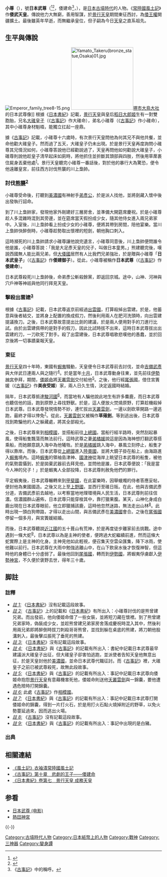 {{東亞男性歷史人物
|名稱 = 日本武尊
|身份 = 
|國家 = 
|時代 = [[古墳時代|古墳時代]]
|主君 = 
|屆數 = 
|最高職務 = 
|前任 = 
|繼任 = 
|圖片名稱 = YamatoTakeru.jpg
|圖片大小 = 
|圖片說明 = [[菊池容齋|菊池容齋]]所繪日本武尊像
|氏 = 
|姓 = 
|穆坤 =  <!--清代八旗满洲人物专用-->
|名 = 
|姓名 = 
|羅馬拼音 = 
|假名 = <!--日本、琉球人用-->
|諺文 = <!--朝鮮、韓國人用-->
|字 = 
|號 = 
|名乘 = <!--琉球士族用-->
|官職 = 
|封爵 = 
|封號 = 
|位階 = 
|御稱號 = <!--日本皇族之稱號-->
|宮號1 = <!--日本皇族之宮號-->
|宮號2 = <!--朝鮮王族之宮號-->
|封地 = 
|神號 = 
|尊號 = 
|族裔 =  
|信仰 = <!--指的是宗教信仰-->
|旗籍 = <!--清代八旗人物专用-->
|氏族 = 
|籍貫 = 
|本貫 = <!--朝鮮人用-->
|世居地 = <!--清代八旗人物专用-->
|世居地/穆坤 = <!--专门用于清代八旗满洲人物世居地和穆坤相同时-->
|祖籍 = 
|本籍 = 
|出身地 = 
|府邸 = 
|世系 = 
|初名 = 
|乳名 = <!--日本、朝鮮、琉球以外人物用-->
|幼名 = <!--日本人用-->
|兒名 = <!--朝鮮人用-->
|童名 = <!--琉球人用-->
|小字 = 
|別名 = 
|法號 = 
|院號 = 
|其他名號 = 
|出生日期 = 72年
|出生地點 = 
|婚年 = 
|逝世日期 = {{death year and age|113|72}}
|逝世地點 = 
|在位年代 = 
|廟號 = 
|諡號 = 
|墓葬 = 
|祠廟 = 
|父親 = [[景行天皇|景行天皇]]
|嫡母 = 
|母親 = [[播磨稻日大郎姬|播磨稻日大郎姬]]
|繼父 = 
|繼母 = 
|養父 = 
|養母 = 
|猶父 = <!--日本人用-->
|烏帽子親 = <!--日本人、琉球人用-->
|元配 = 
|正室 = 
|妻 = 両道入姫皇女<br>吉備穴戸武媛<br>弟橘媛<br>山代之玖玖麻毛理比売<br>布多遅比売
|繼室 = 
|平妻 = 
|側室 = 
|元配之父 = 
|元配之嫡母 = 
|元配之母 = 
|正室之父 = 
|正室之嫡母 = 
|正室之母 = 
|妻之父 = 
|妻之嫡母 = 
|妻之母 = 
|繼室之父 = 
|繼室之嫡母 = 
|繼室之母 = 
|平妻之父 = 
|平妻之嫡母 = 
|平妻之母 = 
|兄弟 = 大碓皇子<br>[[成務天皇|成務天皇]]
|姊妹 = 
|嫡兄弟 = 
|嫡姊妹 = 
|庶兄弟 = 
|庶姊妹 = 
|同胞兄弟 = 
|同胞姊妹 = 
|異母兄弟 = 
|異母姊妹 = 
|異父兄弟 = 
|異父姊妹 = 
|繼兄弟 = 
|繼姊妹 = 
|子 = 稲依別王<br>[[仲哀天皇|仲哀天皇]]<br>稚武王<br>武鼓王<br>十城別王<br>稚武彦王<br>足鏡別王
|女 = 布忍入姫命
|嫡子 = 
|嫡女 = 
|庶子 = 
|庶女 = 
|養子 = 
|養女 = 
|猶子 = <!--日本人用-->
|婿養子 = <!--日本人用-->
|烏帽子子 = <!--日本人用-->
|繼子 = 
|繼女 = 
|其他親屬 = 
|出身 = <!---此处指科举出身--->
|功名 = 
|經歷 = 
|著作 = 
|注釋 = 
}}

'''小{{Ruby|碓|-{zh-tw:ㄉㄨㄟˋ;zh-cn:duì;zh-hk:deoi3}-}}尊'''（{{jpn|j = 小碓尊|hg = おうす の みこと|rm = Woutsu no mikoto|kyu = |hgt = をうす の みこと}}），號'''日本武尊'''（{{jpn|j = 日本武尊|hg = やまとたけ の みこと|rm = Yamatotake no mikoto|kyu = |hgt = }}<ref>{{Cite book|author = 舍人親王|authorlink = 舍人親王|title = 日本書紀|location = |publisher = |date = 1669年|accessdate = 2019年2月7日|url = https://kotenseki.nijl.ac.jp/biblio/200005037/viewer/182|archive-date = 2020年11月8日|archive-url = https://web.archive.org/web/20201108182711/https://kotenseki.nijl.ac.jp/biblio/200005037/viewer/182|dead-url = no}}</ref><ref>{{Cite book|author = 太安萬侶|authorlink = 太安萬侶|title = 古事記|location = |publisher = [[前川茂右衞門|前川茂右衞門]]|date = 1644年|accessdate = 2019年2月7日|url = http://dl.ndl.go.jp/info:ndljp/pid/2538184/94|archive-date = 2019年6月6日|archive-url = https://web.archive.org/web/20190606002836/http://dl.ndl.go.jp/info:ndljp/pid/2538184/94|dead-url = no}}</ref>{{Refnest|group="註"|一說<ref>{{Cite book|author = {{link-ja|伴信友}}|others = |title = 比古婆衣（《伴信友全集. 第4》所収）|location = [[東京|東京]]|publisher = {{link-ja|國書刊行會 (1905-1922)|国書刊行会 (1905-1922)|國書刊行會}}|date = 1909年|accessdate = 2019年4月15日|url = http://dl.ndl.go.jp/info:ndljp/pid/991315/33|archive-date = 2019年6月10日|archive-url = https://web.archive.org/web/20190610093319/http://dl.ndl.go.jp/info:ndljp/pid/991315/33|dead-url = no}}</ref>爲「{{jpn|j = |hg = やまとたける の みこと|rm = Yamatotakelu no mikoto|kyu = |hgt = |link = no}}」。此一說非也<ref>{{Cite book|author = 敷田年治|authorlink = 敷田年治|others = |title = 中臣宮処氏本系帳考証. 下巻|location = [[東京|東京]]|publisher = [[玄同会|玄同会]]|date = 1895年12月|accessdate = 2019年4月15日|url = http://dl.ndl.go.jp/info:ndljp/pid/780487/7|archive-date = 2019年6月2日|archive-url = https://web.archive.org/web/20190602192554/http://dl.ndl.go.jp/info:ndljp/pid/780487/7|dead-url = no}}</ref>。}}，倭建命<ref>《[[古事記|古事記]]》中的稱呼。</ref>，{{bd|72年||113年|}}），是[[日本|日本]][[古墳時代|古墳時代]]的人物。《[[常陸國風土記|常陸國風土記]]》作'''倭武天皇'''。傳說他力大無窮，善用智謀，於[[景行天皇|景行天皇]]期間東征西討，為[[倭王權|倭王權]]開疆擴土。最後雖英年早逝，而無繼承皇位，但子嗣為今日[[日本天皇|天皇]]之直系祖先。

==生平與傳說==
[[File:Emperor_family_tree8-15.png|right]]
[[File:Yamato_Takeru(bronze_statue,Osaka)01.jpg|200px]][[堺市|堺市]][[大鳥大社|大鳥大社]]的日本武尊像]]
根據《[[日本書紀|日本書紀]]》記載，[[景行天皇|景行天皇]]與皇后[[稻日大郎姬|稻日大郎姬]]生有一對雙胞胎，兄名[[大碓皇子|大碓皇子]]（《[[古事記|古事記]]》作大碓命），弟名小碓尊（《[[古事記|古事記]]》作小碓命），其中小碓尊身材魁梧，能獨立扛起一座鼎。

據《[[古事記|古事記]]》記載，小碓尊十六歲時，有次景行天皇問他為何其兄不與他共餐，並命他勸大碓皇子。然而過了五天，大碓皇子仍未出現。於是景行天皇再度詢問小碓尊其兄情況如何，小碓尊答說他已經勸說過了，天皇再問他如何勸說大碓皇子，小碓尊則說他趁皇子清早起床如廁時，將他抓住並折斷其頭部與四肢，然後用草蓆裹住屍身丟棄他處<sup id="fn_1_back">[[#fn_1|1]]</sup>。景行天皇聽完小碓尊一番話後，對於他的暴行大為驚恐，便令他遠離皇宮，前往西方討伐熊襲的川上梟帥。

===討伐[[熊襲|熊襲]]<sup id="fn_2_back">[[#fn_2|2]]</sup>===
小碓尊受命後，打聽到[[美濃國|美濃國]]有神射手[[弟彥公|弟彥公]]，於是派人找他，並將劍藏入懷中後出發執行詔命。

到了川上梟帥家，發現他家外剛建好三層房舍，並準備大開筵席慶祝。於是小碓尊趁人多混雜時混到其旁邊，並在筵席當天假扮成少女，隨其他侍女進入兩兄弟家中。入室後，川上梟帥看上扮成少女的小碓尊，便將其帶到房間，陪他宴樂。當川上梟帥快醉倒時，小碓尊趁勢取出懷裡的短劍，朝他胸口刺入。

這時瀕死的川上梟帥請求小碓尊讓他說完遺言，小碓尊同意後，川上梟帥便問誰令他是誰，小碓尊答說：「我是大足彥天皇的兒子，叫做日本童男。」熊建聽完後，嘆說西國無人能比兩兄弟，但[[日本|大倭國]]居然有人比我們兄弟強壯，於是贈與小碓尊「'''日本武皇子'''」（《[[古事記|古事記]]》作'''倭建御子'''）。從此，小碓尊被稱作'''日本武尊'''（《[[古事記|古事記]]》作'''倭建命'''）。

日本武尊殺死川上梟帥後，命弟彥公斬殺餘黨，即返回京城。途中，山神、河神與穴戶神等神祇與他同行拜見天皇。

===擊殺出雲建<sup id="fn_3_back">[[#fn_3|3]]</sup>===
根據《[[古事記|古事記]]》記載，日本武尊返京前經過[[出雲國|出雲國]]，打算殺掉出雲建。於是，他蓄意與後者結交，並將身上配置的換成假刀，然後利用兩人在肥河洗頭時，向出雲建提議換刀。之後，日本武尊故意提出比劍的建議，於是兩人便用對手的刀進行比試。由於出雲建佩帶的是對手的假刀，因此比試時拔不出來，這時日本武尊拔出出雲建的刀，一刀砍死了對手。殺了出雲建後，日本武尊唱歌悲嘆他的愚蠢，並於回京後將一切事蹟稟報天皇。

===東征===
[[景行天皇|景行天皇]]四十年時，東國有[[蝦夷|蝦夷]]騷動，天皇便令日本武尊前去討伐，並命[[吉備武彥|吉備武彥]]與大伴武日連兩人與之隨行<sup id="fn_4_back">[[#fn_4|4]]</sup>。於是當年[[10月|十月]]，日本武尊動身往東，並先前往[[伊勢神宮|伊勢神宮]]參拜，期間，[[倭姬命|倭姬命]]將[[天叢雲劍|天叢雲劍]]交付給他<sup id="fn_5_back">[[#fn_5|5]]</sup>。之後，他行經[[尾張國|尾張國]]，借住宮簀媛（《[[古事記|古事記]]》作'''美夜受姬'''）家，兩人日久生情，決定返國時結婚。

隔年，日本武尊抵達[[駿河國|駿河國]]<sup id="fn_6_back">[[#fn_6|6]]</sup>，而當地有人騙他說此地生有許多麋鹿，而日本武尊也聽信他的話，跑到原野上尋找野獸。於是，這人便放火焚燒原野，打算趁機殺掉日本武尊。日本武尊發現情勢不妙，連忙拔出[[天叢雲劍|天叢雲劍]]，一邊以劍砍草開路一邊逃跑，最終才得以倖免<sup id="fn_7_back">[[#fn_7|7]]</sup>。從此，[[天叢雲劍|天叢雲劍]]又被稱作'''草薙劍'''。等到逃出後，日本武尊找到欺騙他的人之躲藏處，將其全部殺光。

之後，日本武尊來到[[相模國|相模國]]，並搭船前往[[上總國|上總國]]。當船行經半路時，突然刮起暴風，使得船隻飄蕩而無法前行。這時武尊之妻[[弟橘媛|弟橘媛]]說這是因為海神想打翻武尊搭乘船，而她願意跳入海中為他犧牲。於是[[弟橘媛|弟橘媛]]跳入海中，暴風立刻停止，船隻才得以靠岸。而後，日本武尊從[[上總國|上總國]]進入[[陸奧國|陸奧國]]，並將大鏡子掛在船上，由海路進入[[蝦夷|蝦夷]]境內。這時[[蝦夷|蝦夷]]的領袖島津神、[[國神|國津神]]從海岸上眺望日本武尊的船隻，被他的氣勢震懾到，於是拋棄武器前去拜見他，並問他是誰，日本武尊便說：「我是當今人神的兒子！」於是蝦夷人全部投降，日本武尊則赦免他們的罪行。

平定蝦夷後，日本武尊輾轉來到[[甲斐國|甲斐國]]，在此宴樂時，因舉蠟燭的侍者答應妥帖，便封他為東國國造。之後又北上至[[上野國|上野國]]，並西行至碓日阪。在此，他與吉備武彥分道，吉備武彥前去越地，以考察當地地理環境與人民生活，日本武尊則前往信濃。信濃國群山遍佈，日本武尊只能穿梭其中，靠打獵果腹。某天，山神化身成白鹿出現在日本武尊眼前，他立即獵捕該鹿，這時他忽然迷路，無法走出山林<sup id="fn_8_back">[[#fn_8|8]]</sup>。此時出現一頭白狗帶路，才得以走出山間，與吉備武彥在[[美濃國|美濃國]]會合。之後在[[尾張國|尾張國]]停留一個多月，與宮簀媛結婚。

而後，日本武尊聽說[[近江國|近江國]]的五十葺山有荒神，於是再度徒步離家前去挑戰。途中遇到一條大蛇<sup id="fn_9_back">[[#fn_9|9]]</sup>，日本武尊以為是主神的使者，便跨過大蛇繼續前進，然而這條大蛇實際上是主神的化身。主神見他如此輕視，便召集天空雲朵匯集，降下冰雨，使他難以前行。日本武尊在大雨中勉強逃離山中，在山下飲泉水後才恢復神智，但這時他的身體已十分虛弱了。最後他回到[[尾張國|尾張國]]，轉而到[[伊勢國|伊勢國]]，將蝦夷俘虜獻入[[伊勢神宮|伊勢神宮]]，不久便於褒野去世，得年三十歲。

== 脚註 ==
=== 註釋 ===
{{Reflist|group="註"}}
*<cite id="fn_1">[[#fn_1_back|註 1:]] </cite>《[[日本書紀|日本書紀]]》沒有記載這段故事。
*<cite id="fn_2">[[#fn_2_back|註 2:]] </cite>《[[古事記|古事記]]》上的記載和《[[日本書紀|日本書紀]]》有所出入：小碓尊討伐的是熊曾建兄弟。而出發前，他向倭姬命借了一些女裝，並將短刀藏在懷裡。到了熊曾建兄弟家時，偽裝成少女，並趁熊曾建兄弟家房舍落成慶祝時混入其中，然後利用兩兄弟即將醉倒時拔刀刺殺哥哥熊曾，並找到躲在桌底的熊建，將刀朝他股溝刺入，最後擊瓜振死了垂死的熊建。
*<cite id="fn_3">[[#fn_3_back|註 3:]] </cite>《[[日本書紀|日本書紀]]》沒有記載這段故事。
*<cite id="fn_4">[[#fn_4_back|註 4:]] </cite>《[[日本書紀|日本書紀]]》與《[[古事記|古事記]]》的記載有所出入：書紀中記載日本武尊最早建議派大碓皇子出征，但大碓皇子卻害怕逃跑，並派使者告知天皇他無意出征，於是天皇封他於[[美濃國|美濃國]]，並命日本武尊代職征討。而《[[古事記|古事記]]》裡，大碓皇子之前已被武尊殺死，故無此段故事。
*<cite id="fn_5">[[#fn_5_back|註 5:]] </cite>《[[日本書紀|日本書紀]]》與《[[古事記|古事記]]》的記載有所出入：事記中記載日本武尊向倭姬命抱怨[[景行天皇|景行天皇]]有意藉機害死他，倭姬命則送他[[天叢雲劍|天叢雲劍]]與一錦囊，要他遭遇危險時打開錦囊。
*<cite id="fn_6">[[#fn_6_back|註 6:]] </cite>此處《[[古事記|古事記]]》作[[相模國|相模國]]。
*<cite id="fn_7">[[#fn_7_back|註 7:]] </cite>《[[日本書紀|日本書紀]]》與《[[古事記|古事記]]》的記載有所出入：事記中記載日本武尊打開倭姬命的錦囊，得到一片打火石，於是用打火石點火燒掉附近的野草，以免火勢蔓延過來，因而逃出火場。
*<cite id="fn_8">[[#fn_8_back|註 8:]] </cite>《[[古事記|古事記]]》沒有記載這段故事。
*<cite id="fn_9">[[#fn_9_back|註 9:]] </cite>《[[日本書紀|日本書紀]]》與《[[古事記|古事記]]》的記載有所出入：事記中出現的是白豬。

=== 出典 ===
{{Reflist|2}}

== 相關連結 ==
{{Wikisource}}
* [https://web.archive.org/web/20051221053752/http://applepig.idv.tw/kuon/furu/text/fuudo/hitachi/hitachi_top.htm 《風土記》衣袖漬常陸國風土記]
* [https://web.archive.org/web/20060504185140/http://applepig.idv.tw/kuon/furu/text/kojiki/10.htm 《古事記》第十章　悲劇的王子——倭建命]
* [https://web.archive.org/web/20060504185318/http://applepig.idv.tw/kuon/furu/text/syoki/syoki07.htm#sk07_07 《日本書紀》卷第七　景行天皇 成務天皇]

== 参看 ==
{{Portal box|神道}}
* [[日本武尊_(电影)|日本武尊 (电影)]]
* [[熱田神宮|熱田神宮]]

{{日本紙幣上的人物}}

{{-}}
{{Authority control}}

[[Category:古墳時代人物|Category:古墳時代人物]]
[[Category:日本紙幣上的人物|Category:日本紙幣上的人物]]
[[Category:戰神|Category:戰神]]
[[Category:三神器|Category:三神器]]
[[Category:變身譚|Category:變身譚]]
